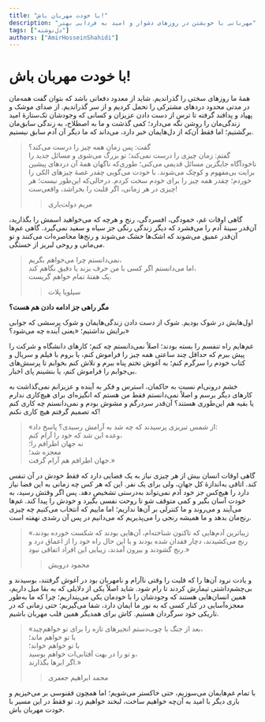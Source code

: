 ```yaml
---
title: "با خودت مهربان باش!"
description: "مهربانی با خویشتن در روزهای دشوار و امید به فردایی بهتر"
tags: ["دل‌نوشته"]
authors: ["AmirHosseinShahidi"]
---
```


# با خودت مهربان باش!

همۀ ما روزهای سختی را گذراندیم. شاید از معدود دفعاتی باشد که بتوان گفت همه‌مان در مدتی محدود دردهای مشترکی را تحمل کردیم و از سر گذراندیم.
از صدای موشک و پهپاد و پدافند گرفته تا ترس از دست دادن عزیزان و کسانی که وجودشان تک‌ستارهٔ امید زندگی‌مان را روشن نگه‌ می‌دارد؛ کمی گذشت و ما به اصطلاح، به زندگی سابق‌مان برگشتیم؛ اما فقط آن‌که از دل‌هایمان خبر دارد، می‌داند که ما دیگر آن آدم سابق نیستیم.

> گفت: پس زمان همه چیز را درست می‌کند؟
> \
> گفتم: زمان چیزی را درست نمی‌کند؛ تو بزرگ می‌شوی و مسائل جدید را ناخودآگاه جایگزین مسائل قدیمی می‌کنی؛ طوری‌که ناگهان همۀ آن‌ دردهای پیشین برایت بی‌مفهوم و کوچک می‌شوند.
> با خودت می‌گویی چقدر غصهٔ چیزهای الکی را خوردم؛ چقدر همه چیز را برای خودم سخت کردم.
> در‌حالی‌که این‌طور نیست؛ هر چیزی در هر زمانی، اگر قلبت را بخراشد، واقعی‌ست!
>
> > مریم دولت‌یاری

گاهی اوقات غم، خمودگی، افسردگی، رنج و هر‌چه که می‌خواهید اسمش را بگذارید، آن‌قدر سینۀ آدم را می‌فشرد که دیگر زندگی رنگی جز سیاه و سفید نمی‌گیرد. گاهی غم‌ها آن‌قدر عمیق می‌شوند که اشک‌ها خشک می‌شوند و رنج‌ها محاصره‌ات می‌کنند و تو می‌مانی و روحی لبریز از خستگی.

> نمی‌دانستم چرا می‌خواهم بگریم،
> \
> اما می‌دانستم اگر کسی با من حرف بزند یا دقیق نگاهم کند،
> \
> یک هفتۀ تمام خواهم گریست.
>
> > سیلویا پلات

**مگر راهی جز ادامه دادن هم هست؟**

اول‌هایش در شوک بودیم. شوک از دست دادن زندگی‌هایمان و شوک پرسشی که جوابی برایش نداشتیم؛ «یعنی آینده چه می‌شود؟»

غم‌هایم راه تنفسم را بسته بودند؛ اصلاً نمی‌دانستم چه کنم؛ کارهای دانشگاه و شرکت را پیش ببرم که حداقل چند ساعتی همه چیز را فراموش کنم، یا بروم با فیلم و سریال و کتاب خودم را سرگرم کنم؛ به آغوش تختم پناه ببرم و تلاش کنم بخوابم تا پرسش‌های بی‌جوابم را فراموش کنم، یا بنشینم پای اخبار.

خشم درونی‌ام نسبت به حاکمان، استرس و فکر به آینده و عزیزانم نمی‌گذاشت به کارهای دیگر برسم و اصلاً نمی‌دانستم فقط من هستم که انگیزه‌ای برای هیچ‌کاری ندارم یا بقیه هم این‌طوری‌ هستند؟
آن‌قدر سردرگم و مشوش بودم و نمی‌دانستم چه کاری کنم که تصمیم گرفتم هیچ کاری نکنم!

> «از شمس تبریزی پرسیدند که چه شد به آرامش رسیدی؟ پاسخ داد:
> \
> وعده این شد که خود را آرام کنم،
> \
> نه جهان اطرافم را؛
> \
> معجزه شد؛
> \
> جهان اطرافم هم آرام گرفت.»

گاهی اوقات انسان بیش از هر چیزی نیاز به یک فضایی دارد که فقط خودش در آن تنفس کند. اتاقی به‌اندازهٔ کل جهان، ولی برای یک نفر.
این که هر کس چه زمانی به این فضا نیاز دارد را هیچ‌کس جز خود آدم نمی‌تواند به‌درستی تشخیص دهد. پس اگر وقتش رسید، به خودت آسان بگیر و کمی متوقف شو تا روحت نفسی بگیرد و خودش را پیدا کند.
غم‌ها می‌آیند و می‌روند و ما کنترلی بر آن‌ها نداریم؛ اما ماییم که انتخاب می‌کنیم چه چیزی رنج‌مان بدهد و ما همیشه رنجی را می‌پذیریم که می‌دانیم در پس آن رشدی نهفته است.

> «زیباترین آدم‌هایی که تاکنون شناخته‌ام، آن‌هایی بودند که شکست خورده بودند، رنج می‌کشیدند، دچار فقدان شده بودند و با این حال راه خود را از اعماق درد و رنج گشودند و بیرون آمدند، زیبایی این افراد اتفاقی نبود.»
>
> > محمود درویش

و یادت نرود آن‌ها را که قلبت را وقتی ناآرام و نامهربان بود در آغوش گرفتند، بوسیدند و بی‌چشم‌داشتی تیمارش کردند تا رام شود.
شاید اصلاً یکی از دلایلی که به بقا میل داریم، همین انسان‌هایی هستند که وجودشان را با خودمان یکی می‌پنداریم؛ چرا که ما به‌طور معجزه‌آسایی در کنار کسی که به نور ما ایمان دارد، شفا می‌گیریم؛ حتی زمانی که در تاریکی خود سرگردان هستیم. کاش برای همدیگر همین قلب مهربان باشیم.

> «بعد از جنگ با چوب‌دستم انجیرهای تازه را برای تو خواهم‌چید،
> \
> با تو خواهم ماند؛
> \
> با تو خواهم خواند؛
> \
> و تو را در بهت آفتابی‌ات خواهم بوسید،
> \
> اگر ابرها بگذارند.»
>
> > محمد ابراهیم جعفری

با تمام غم‌هایمان می‌سوزیم، حتی خاکستر می‌شویم؛ اما همچون ققنوسی بر می‌خیزیم و باری دیگر با امید به آن‌چه خواهیم ساخت، لبخند خواهیم زد.
تو فقط در این مسیر با خودت مهربان باش.
